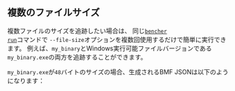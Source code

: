 
## 複数のファイルサイズ

複数ファイルのサイズを追跡したい場合は、
同じ<code><a href="/ja/docs/explanation/bencher-run/">bencher run</a></code>コマンドで
`--file-size`オプションを複数回使用するだけで簡単に実行できます。
例えば、`my_binary`とWindows実行可能ファイルバージョンである`my_binary.exe`の両方を追跡することができます。

<MultiExample />

`my_binary.exe`が`48`バイトのサイズの場合、生成されるBMF JSONは以下のようになります：

<MultiJsonExample />
